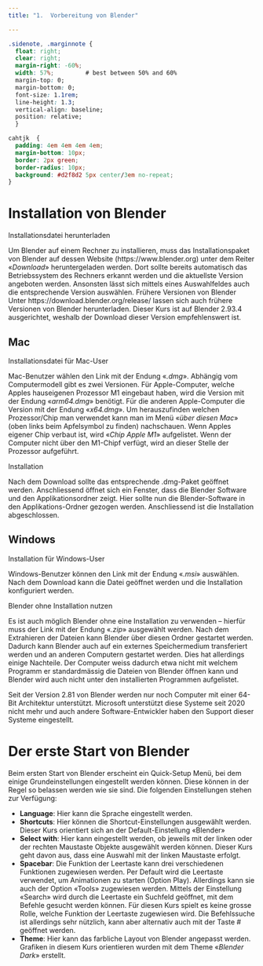 ```yaml
---
title: "1.	Vorbereitung von Blender"

---
```


```css
.sidenote, .marginnote { 
  float: right;
  clear: right;
  margin-right: -60%;
  width: 57%;         # best between 50% and 60%
  margin-top: 0;
  margin-bottom: 0;
  font-size: 1.1rem;
  line-height: 1.3;
  vertical-align: baseline;
  position: relative;
  }
```


````css
cahtjk  {
  padding: 4em 4em 4em 4em;
  margin-bottom: 10px;
  border: 2px green;
  border-radius: 10px;
  background: #d2f8d2 5px center/3em no-repeat; 
}
````

# Installation von Blender


<div class="marginnote"> Installationsdatei herunterladen </div>

Um Blender auf einem Rechner zu installieren, muss das Installationspaket von Blender auf dessen Website (https://www.blender.org) unter dem Reiter «*Download*» heruntergeladen werden. Dort sollte bereits automatisch das Betriebssystem des Rechners erkannt werden und die aktuellste Version angeboten werden. Ansonsten lässt sich mittels eines Auswahlfeldes auch die entsprechende Version auswählen.
<span class="marginnote"> Frühere Versionen von Blender </span>
Unter https://download.blender.org/release/ lassen sich auch frühere Versionen von Blender herunterladen. Dieser Kurs ist auf Blender 2.93.4 ausgerichtet, weshalb der Download dieser Version empfehlenswert ist.

## Mac

<div class="marginnote"> Installationsdatei für Mac-User </div>

Mac-Benutzer wählen den Link mit der Endung «*.dmg*». Abhängig vom Computermodell gibt es zwei Versionen. Für Apple-Computer, welche Apples hauseigenen Prozessor M1 eingebaut haben, wird die Version mit der Endung «*arm64.dmg*» benötigt. Für die anderen Apple-Computer die Version mit der Endung «*x64.dmg*». Um herauszufinden welchen Prozessor/Chip man verwendet kann man im Menü «*über diesen Mac*» (oben links beim Apfelsymbol zu finden) nachschauen. Wenn Apples eigener Chip verbaut ist, wird «*Chip Apple M1*» aufgelistet. Wenn der Computer nicht über den M1-Chipf verfügt, wird an dieser Stelle der Prozessor aufgeführt. 

<div class="marginnote"> Installation </div>

Nach dem Download sollte das entsprechende .dmg-Paket geöffnet werden. Anschliessend öffnet sich ein Fenster, dass die Blender Software und den Applikationsordner zeigt. Hier sollte nun die Blender-Software in den Applikations-Ordner gezogen werden. Anschliessend ist die Installation abgeschlossen.

## Windows

<div class="marginnote"> Installation für Windows-User </div>

Windows-Benutzer können den Link mit der Endung «*.msi*» auswählen. Nach dem Download kann die Datei geöffnet werden und die Installation konfiguriert werden. 

<div class="marginnote"> Blender ohne Installation nutzen </div>

Es ist auch möglich Blender ohne eine Installation zu verwenden – hierfür muss der Link mit der Endung «*.zip*» ausgewählt werden. Nach dem Extrahieren der Dateien kann Blender über diesen Ordner gestartet werden. Dadurch kann Blender auch auf ein externes Speichermedium transferiert werden und an anderen Computern gestartet werden. Dies hat allerdings einige Nachteile. Der Computer weiss dadurch etwa nicht mit welchem Programm er standardmässig die Dateien von Blender öffnen kann und Blender wird auch nicht unter den installierten Programmen aufgelistet.


::: {.caution  data-latex="{caution}"}
Seit der Version 2.81 von Blender werden nur noch Computer mit einer 64-Bit Architektur unterstützt. Microsoft unterstützt diese Systeme seit 2020 nicht mehr und auch andere Software-Entwickler haben den Support dieser Systeme eingestellt.
:::


# Der erste Start von Blender
Beim ersten Start von Blender erscheint ein Quick-Setup Menü, bei dem einige Grundeinstellungen eingestellt werden können. Diese können in der Regel so belassen werden wie sie sind. Die folgenden Einstellungen stehen zur Verfügung:

*   **Language**: Hier kann die Sprache eingestellt werden. 
*   **Shortcuts**: Hier können die Shortcut-Einstellungen ausgewählt werden. Dieser Kurs orientiert sich an der Default-Einstellung «Blender»
*   **Select with**: Hier kann eingestellt werden, ob jeweils mit der linken oder der rechten Maustaste Objekte ausgewählt werden können. Dieser Kurs geht davon aus, dass eine Auswahl mit der linken Maustaste erfolgt. 
*   **Spacebar**: Die Funktion der Leertaste kann drei verschiedenen Funktionen zugewiesen werden. Per Default wird die Leertaste verwendet, um Animationen zu starten (Option Play). Allerdings kann sie auch der Option «Tools» zugewiesen werden. Mittels der Einstellung «Search» wird durch die Leertaste ein Suchfeld geöffnet, mit dem Befehle gesucht werden können. Für diesen Kurs spielt es keine grosse Rolle, welche Funktion der Leertaste zugewiesen wird. Die Befehlssuche ist allerdings sehr nützlich, kann aber alternativ auch mit der Taste # geöffnet werden.
*   **Theme**: Hier kann das farbliche Layout von Blender angepasst werden. Grafiken in diesem Kurs orientieren wurden mit dem Theme «*Blender Dark*» erstellt. 
